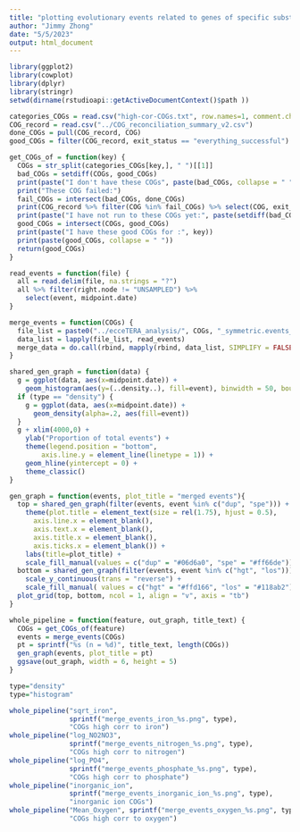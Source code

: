 ```yaml
---
title: "plotting evolutionary events related to genes of specific substrates"
author: "Jimmy Zhong"
date: "5/5/2023"
output: html_document
---
```


```r
library(ggplot2)
library(cowplot)
library(dplyr)
library(stringr)
setwd(dirname(rstudioapi::getActiveDocumentContext()$path ))

categories_COGs = read.csv("high-cor-COGs.txt", row.names=1, comment.char="#")
COG_record = read.csv("../COG_reconciliation_summary_v2.csv")
done_COGs = pull(COG_record, COG)
good_COGs = filter(COG_record, exit_status == "everything_successful") %>% pull(COG)
```

```r
get_COGs_of = function(key) {
  COGs = str_split(categories_COGs[key,], " ")[[1]]
  bad_COGs = setdiff(COGs, good_COGs)
  print(paste("I don't have these COGs", paste(bad_COGs, collapse = " ")))
  print("These COG failed:")
  fail_COGs = intersect(bad_COGs, done_COGs)
  print(COG_record %>% filter(COG %in% fail_COGs) %>% select(COG, exit_status) )
  print(paste("I have not run to these COGs yet:", paste(setdiff(bad_COGs, done_COGs), collapse = " ")))
  good_COGs = intersect(COGs, good_COGs)
  print(paste("I have these good COGs for :", key))
  print(paste(good_COGs, collapse = " "))
  return(good_COGs)
}

read_events = function(file) {
  all = read.delim(file, na.strings = "?")
  all %>% filter(right.node != "UNSAMPLED") %>%
    select(event, midpoint.date)
}

merge_events = function(COGs) {
  file_list = paste0("../ecceTERA_analysis/", COGs, "_symmetric.events_event_dates.txt")
  data_list = lapply(file_list, read_events)
  merge_data = do.call(rbind, mapply(rbind, data_list, SIMPLIFY = FALSE))
}

shared_gen_graph = function(data) {
  g = ggplot(data, aes(x=midpoint.date)) +
    geom_histogram(aes(y=(..density..), fill=event), binwidth = 50, boundary = 0)
  if (type == "density") {
    g = ggplot(data, aes(x=midpoint.date)) +
      geom_density(alpha=.2, aes(fill=event))
  }
  g + xlim(4000,0) +
    ylab("Proportion of total events") +
    theme(legend.position = "bottom",
  		axis.line.y = element_line(linetype = 1)) + 
  	geom_hline(yintercept = 0) +
  	theme_classic()
}

gen_graph = function(events, plot_title = "merged events"){
  top = shared_gen_graph(filter(events, event %in% c("dup", "spe"))) +
    theme(plot.title = element_text(size = rel(1.75), hjust = 0.5),
      axis.line.x = element_blank(),
      axis.text.x = element_blank(),
      axis.title.x = element_blank(),
      axis.ticks.x = element_blank()) +
    labs(title=plot_title) + 
    scale_fill_manual(values = c("dup" = "#06d6a0", "spe" = "#ff66de"))
  bottom = shared_gen_graph(filter(events, event %in% c("hgt", "los"))) + 
    scale_y_continuous(trans = "reverse") + 
    scale_fill_manual( values = c("hgt" = "#ffd166", "los" = "#118ab2"))
  plot_grid(top, bottom, ncol = 1, align = "v", axis = "tb")
}

whole_pipeline = function(feature, out_graph, title_text) {
  COGs = get_COGs_of(feature)
  events = merge_events(COGs)
  pt = sprintf("%s (n = %d)", title_text, length(COGs))
  gen_graph(events, plot_title = pt)
  ggsave(out_graph, width = 6, height = 5)
}
```

```r
type="density"
type="histogram"

whole_pipeline("sqrt_iron", 
               sprintf("merge_events_iron_%s.png", type),
               "COGs high corr to iron")
whole_pipeline("log_NO2NO3",
               sprintf("merge_events_nitrogen_%s.png", type),
               "COGs high corr to nitrogen")
whole_pipeline("log_PO4",
               sprintf("merge_events_phosphate_%s.png", type),
               "COGs high corr to phosphate")
whole_pipeline("inorganic_ion",
               sprintf("merge_events_inorganic_ion_%s.png", type), 
               "inorganic ion COGs")
whole_pipeline("Mean_Oxygen", sprintf("merge_events_oxygen_%s.png", type), 
               "COGs high corr to oxygen")
```